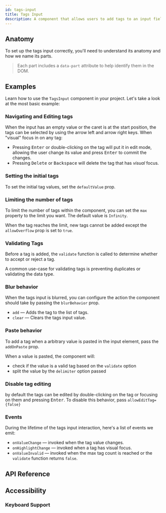 ```yaml
---
id: tags-input
title: Tags Input
description: A component that allows users to add tags to an input field.
---
```


<ComponentPreview id="TagsInput" />

## Anatomy

To set up the tags input correctly, you'll need to understand its anatomy and how we name its parts.

> Each part includes a `data-part` attribute to help identify them in the DOM.

<Anatomy id="tags-input" />

## Examples

Learn how to use the `TagsInput` component in your project. Let's take a look at the most basic
example:

<Example id="basic" />

### Navigating and Editing tags

When the input has an empty value or the caret is at the start position, the tags can be selected by
using the arrow left and arrow right keys. When "visual" focus in on any tag:

- Pressing <kbd>Enter</kbd> or double-clicking on the tag will put it in edit mode, allowing the
  user change its value and press <kbd>Enter</kbd> to commit the changes.
- Pressing <kbd>Delete</kbd> or <kbd>Backspace</kbd> will delete the tag that has _visual_ focus.

### Setting the initial tags

To set the initial tag values, set the `defaultValue` prop.

<Example id="initial-value" />

### Limiting the number of tags

To limit the number of tags within the component, you can set the `max` property to the limit you
want. The default value is `Infinity`.

When the tag reaches the limit, new tags cannot be added except the `allowOverflow` prop is set to
`true`.

<Example id="max-with-overflow" />

### Validating Tags

Before a tag is added, the `validate` function is called to determine whether to accept or reject a
tag.

A common use-case for validating tags is preventing duplicates or validating the data type.

<Example id="validated" />

### Blur behavior

When the tags input is blurred, you can configure the action the component should take by passing
the `blurBehavior` prop.

- `add` — Adds the tag to the list of tags.
- `clear` — Clears the tags input value.

<Example id="blur-behavior" />

### Paste behavior

To add a tag when a arbitrary value is pasted in the input element, pass the `addOnPaste` prop.

When a value is pasted, the component will:

- check if the value is a valid tag based on the `validate` option
- split the value by the `delimiter` option passed

<Example id="paste-behavior" />

### Disable tag editing

by default the tags can be edited by double-clicking on the tag or focusing on them and pressing
<kbd>Enter</kbd>. To disable this behavior, pass `allowEditTag={false}`

<Example id="disabled-editing" />

### Events

During the lifetime of the tags input interaction, here's a list of events we emit:

- `onValueChange` — invoked when the tag value changes.
- `onHighlightChange` — invoked when a tag has visual focus.
- `onValueInvalid` — invoked when the max tag count is reached or the `validate` function returns
  `false`.

<Example id="on-event" />

## API Reference

<ComponentTypes id="tags-input" />

## Accessibility

### Keyboard Support

<KeyBindingsTable id="tags-input" />

